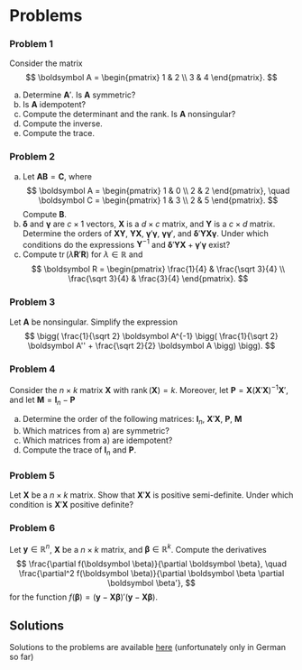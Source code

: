 # Problems

### Problem 1 {.unnumbered}

Consider the matrix $$
\boldsymbol A = \begin{pmatrix} 1 & 2 \\ 3 & 4 \end{pmatrix}.
$$

a)  Determine $\boldsymbol A'$. Is $\boldsymbol A$ symmetric?
b)  Is $\boldsymbol A$ idempotent?
c)  Compute the determinant and the rank. Is $\boldsymbol A$
    nonsingular?
d)  Compute the inverse.
e)  Compute the trace.

### Problem 2 {.unnumbered}

a)  Let $\boldsymbol A \boldsymbol B = \boldsymbol C$, where $$
    \boldsymbol A = \begin{pmatrix} 1 & 0 \\ 2 & 2 \end{pmatrix}, \quad
    \boldsymbol C = \begin{pmatrix} 1 & 3 \\ 2 & 5 \end{pmatrix}.
    $$ Compute $\boldsymbol B$.
b)  $\boldsymbol \delta$ and $\boldsymbol \gamma$ are $c \times 1$
    vectors, $\boldsymbol X$ is a $d \times c$ matrix, and
    $\boldsymbol Y$ is a $c \times d$ matrix. Determine the orders of
    $\boldsymbol X \boldsymbol Y$, $\boldsymbol Y \boldsymbol X$,
    $\boldsymbol \gamma' \boldsymbol \gamma$,
    $\boldsymbol \gamma \boldsymbol \gamma'$, and
    $\boldsymbol \delta' \boldsymbol Y \boldsymbol X \boldsymbol \gamma$.
    Under which conditions do the expressions $\boldsymbol Y^{-1}$ and
    $\boldsymbol \delta' \boldsymbol Y \boldsymbol X + \boldsymbol \gamma' \boldsymbol \gamma$
    exist?
c)  Compute $\mathop{\mathrm{tr}}(\lambda \boldsymbol R' \boldsymbol R)$ for
    $\lambda \in \mathbb R$ and $$
    \boldsymbol R = \begin{pmatrix} \frac{1}{4} & \frac{\sqrt 3}{4} \\ \frac{\sqrt 3}{4} & \frac{3}{4} \end{pmatrix}.
    $$

### Problem 3 {.unnumbered}

Let $\boldsymbol A$ be nonsingular. Simplify the expression $$
  \bigg( \frac{1}{\sqrt 2} \boldsymbol A^{-1} \bigg( \frac{1}{\sqrt 2} \boldsymbol A'' + \frac{\sqrt 2}{2} \boldsymbol A \bigg) \bigg).
$$

### Problem 4 {.unnumbered}

Consider the $n \times k$ matrix $\boldsymbol X$ with
$\mathop{\mathrm{rank}}(\boldsymbol X) = k$. Moreover, let
$\boldsymbol P = \boldsymbol X (\boldsymbol X' \boldsymbol X)^{-1} \boldsymbol X'$,
and let $\boldsymbol M = \boldsymbol I_n - \boldsymbol P$

a)  Determine the order of the following matrices: $\boldsymbol I_n$,
    $\boldsymbol X' \boldsymbol X$, $\boldsymbol P$, $\boldsymbol M$
b)  Which matrices from a) are symmetric?
c)  Which matrices from a) are idempotent?
d)  Compute the trace of $\boldsymbol I_n$ and $\boldsymbol P$.

### Problem 5 {.unnumbered}

Let $\boldsymbol X$ be a $n \times k$ matrix. Show that
$\boldsymbol X' \boldsymbol X$ is positive semi-definite. Under which
condition is $\boldsymbol X' \boldsymbol X$ positive definite?

### Problem 6 {.unnumbered}

Let $\boldsymbol y \in \mathbb R^n$, $\boldsymbol X$ be a $n \times k$
matrix, and $\boldsymbol \beta \in \mathbb R^k$. Compute the derivatives
$$
  \frac{\partial f(\boldsymbol \beta)}{\partial \boldsymbol \beta}, \quad 
  \frac{\partial^2 f(\boldsymbol \beta)}{\partial \boldsymbol \beta \partial \boldsymbol \beta'},
$$ for the function
$f(\boldsymbol \beta) = (\boldsymbol y - \boldsymbol X \boldsymbol \beta)'(\boldsymbol y - \boldsymbol X \boldsymbol \beta)$.

## Solutions

Solutions to the problems are available [here](https://matrix.svenotto.com/matrixexercises.pdf) (unfortunately only in German so far)